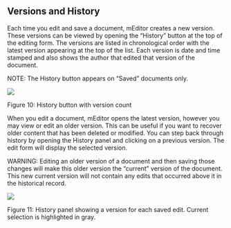 ## Versions and History

Each time you edit and save a document, mEditor creates a new version. These versions can be viewed by opening the “History” button at the top of the editing form. The versions are listed in chronological order with the latest version appearing at the top of the list. Each version is date and time stamped and also shows the author that edited that version of the document.

NOTE: The History button appears on “Saved” documents only.

![](https://lh5.googleusercontent.com/H_8VUd6GC-cS7JS4iUNKBc0s1bDVdYQPeqm_k78CRX6a2CcQh1uI9pROlrDK6AVKD8CfOGTK-ev5iuNZVRNi6yPiZxXGrAR8ihgwALd6bP5jMGe6_4NKXy5XXd7FbxgG0Q)

Figure 10: History button with version count

When you edit a document, mEditor opens the latest version, however you may view or edit an older version. This can be useful if you want to recover older content that has been deleted or modified. You can step back through history by opening the History panel and clicking on a previous version. The edit form will display the selected version.

WARNING: Editing an older version of a document and then saving those changes will make this older version the “current” version of the document. This new current version will not contain any edits that occurred above it in the historical record.

![](https://lh4.googleusercontent.com/dN1PVofP7ak81QK6QgdbWu5kYE604ot2VBuPRYn1Epc7XVocZLHI6BInJTPfAZ6cawv4TFUw7_h-qJkqka5hOK0qlqMz15icea-DJAXBA_PznuC7Toexscm6hykgaOhrrw)

Figure 11: History panel showing a version for each saved edit. Current selection is highlighted in gray.
